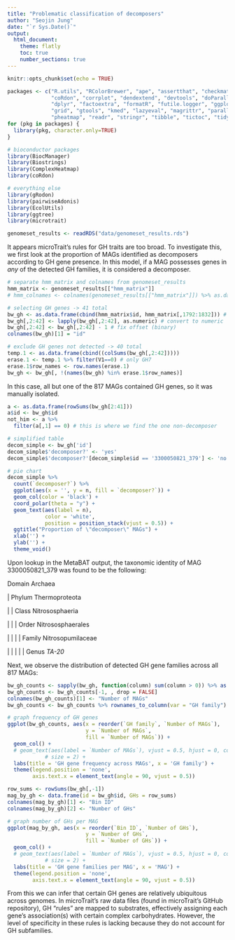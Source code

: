 ```yaml
---
title: "Problematic classification of decomposers"
author: "Seojin Jung"
date: "`r Sys.Date()`"
output:
  html_document:
    theme: flatly
    toc: true
    number_sections: true
---
```


```r
knitr::opts_chunk$set(echo = TRUE)
```

```r
packages <- c("R.utils", "RColorBrewer", "ape", "assertthat", "checkmate",
              "coRdon", "corrplot", "dendextend", "devtools", "doParallel", 
              "dplyr", "factoextra", "formatR", "futile.logger", "ggplot2", 
              "grid", "gtools", "kmed", "lazyeval", "magrittr", "parallel", 
              "pheatmap", "readr", "stringr", "tibble", "tictoc", "tidyr", "vegan")
for (pkg in packages) {
  library(pkg, character.only=TRUE)
}

# bioconductor packages
library(BiocManager)
library(Biostrings)
library(ComplexHeatmap)
library(coRdon)

# everything else
library(gRodon)
library(pairwiseAdonis)
library(EcolUtils)
library(ggtree)
library(microtrait)
```

```r
genomeset_results <- readRDS("data/genomeset_results.rds")
```

It appears microTrait's rules for GH traits are too broad. To investigate this, we first look at the proportion of MAGs identified as decomposers according to GH gene presence. In this model, if a MAG possesses genes in *any* of the detected GH families, it is considered a decomposer.

```r
# separate hmm_matrix and colnames from genomeset_results 
hmm_matrix <- genomeset_results[["hmm_matrix"]]
# hmm_colnames <- colnames(genomeset_results[["hmm_matrix"]]) %>% as.data.frame()

# selecting GH genes -> 41 total
bw_gh <- as.data.frame(cbind(hmm_matrix$id, hmm_matrix[,1792:1832])) # gh genes: "GH#"
bw_gh[,2:42] <- lapply(bw_gh[,2:42], as.numeric) # convert to numeric
bw_gh[,2:42] <- bw_gh[,2:42] - 1 # fix offset (binary)
colnames(bw_gh)[1] = "id"

# exclude GH genes not detected -> 40 total
temp.1 <- as.data.frame(cbind((colSums(bw_gh[,2:42]))))
erase.1 <- temp.1 %>% filter(V1==0) # only GH7
erase.1$row_names <- row.names(erase.1)
bw_gh <- bw_gh[, !(names(bw_gh) %in% erase.1$row_names)]
```

In this case, all but one of the 817 MAGs contained GH genes, so it was manually isolated.

```r
a <- as.data.frame(rowSums(bw_gh[2:41]))
a$id <- bw_gh$id
not_him <- a %>%
  filter(a[,1] == 0) # this is where we find the one non-decomposer

# simplified table
decom_simple <- bw_gh['id'] 
decom_simple$'decomposer?' <- 'yes'
decom_simple$'decomposer?'[decom_simple$id == '3300050821_379'] <- 'no'

# pie chart
decom_simple %>%
  count(`decomposer?`) %>%
  ggplot(aes(x = '', y = n, fill = `decomposer?`)) +
  geom_col(color = 'black') +
  coord_polar(theta = "y") +
  geom_text(aes(label = n),
            color = 'white',
            position = position_stack(vjust = 0.5)) +
  ggtitle("Proportion of \"decomposer\" MAGs") +
  xlab('') + 
  ylab('') +
  theme_void()
```

Upon lookup in the MetaBAT output, the taxonomic identity of MAG 3300050821_379 was found to be the following:

Domain Archaea

\| Phylum Thermoproteota

\| \| Class Nitrososphaeria

\| \| \| Order Nitrososphaerales

\| \| \| \| Family Nitrosopumilaceae

\| \| \| \| \| Genus *TA-20*

Next, we observe the distribution of detected GH gene families across all 817 MAGs:

```r
bw_gh_counts <- sapply(bw_gh, function(column) sum(column > 0)) %>% as.data.frame()
bw_gh_counts <- bw_gh_counts[-1, , drop = FALSE]
colnames(bw_gh_counts)[1] <- "Number of MAGs"
bw_gh_counts <- bw_gh_counts %>% rownames_to_column(var = "GH family")

# graph frequency of GH genes
ggplot(bw_gh_counts, aes(x = reorder(`GH family`, `Number of MAGs`), 
                         y = `Number of MAGs`,
                         fill = `Number of MAGs`)) +
  geom_col() +
  # geom_text(aes(label = `Number of MAGs`), vjust = 0.5, hjust = 0, colour = "black",
            # size = 2) +
  labs(title = 'GH gene frequency across MAGs', x = 'GH family') +
  theme(legend.position = 'none', 
        axis.text.x = element_text(angle = 90, vjust = 0.5))
```
```r
row_sums <- rowSums(bw_gh[,-1])
mag_by_gh <- data.frame(id = bw_gh$id, GHs = row_sums)
colnames(mag_by_gh)[1] <- "Bin ID"
colnames(mag_by_gh)[2] <- "Number of GHs"

# graph number of GHs per MAG
ggplot(mag_by_gh, aes(x = reorder(`Bin ID`, `Number of GHs`), 
                         y = `Number of GHs`,
                         fill = `Number of GHs`)) +
  geom_col() +
  # geom_text(aes(label = `Number of MAGs`), vjust = 0.5, hjust = 0, colour = "black",
            # size = 2) +
  labs(title = 'GH gene families per MAG', x = 'MAG') +
  theme(legend.position = 'none', 
        axis.text.x = element_text(angle = 90, vjust = 0.5))
```

From this we can infer that certain GH genes are relatively ubiquitous across genomes. In microTrait's raw data files (found in microTrait's GitHub repository), GH "rules" are mapped to substrates, effectively assigning each gene's association(s) with certain complex carbohydrates. However, the level of specificity in these rules is lacking because they do not account for GH subfamilies.